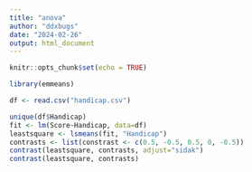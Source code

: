 ```yaml
---
title: "anova"
author: "ddxbugs"
date: "2024-02-26"
output: html_document
---
```


```r
knitr::opts_chunk$set(echo = TRUE)
```


```r
library(emmeans)

df <- read.csv("handicap.csv")
```

```r
unique(df$Handicap)
fit <- lm(Score~Handicap, data=df)
leastsquare <- lsmeans(fit, "Handicap")
contrasts <- list(constrast <- c(0.5, -0.5, 0.5, 0, -0.5))
contrast(leastsquare, contrasts, adjust="sidak")
contrast(leastsquare, contrasts)
```
```r
```
